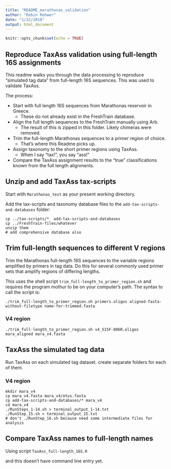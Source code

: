```yaml
---
title: "README_marathonas_validation"
author: "Robin Rohwer"
date: "1/22/2018"
output: html_document
---
```


```r
knitr::opts_chunk$set(echo = TRUE)
```

## Reproduce TaxAss validation using full-length 16S assignments

This readme walks you through the data processing to reproduce "simulated 
tag data" from full-length 16S sequences. This was used to validate TaxAss.

The process:  

* Start with full length 16S sequences from Marathonas reservoir in Greece.   
    * These do not already exist in the FreshTrain database.  
* Align the full length sequences to the FreshTrain manually using Arb.   
    * The result of this is zipped in this folder. Likely chimeras were removed.  
* Trim the full-length Marathonas sequences to a primer region of choice.   
    * That's where this Readme picks up.  
* Assign taxonomy to the short primer regions using TaxAss.  
    * When I say "tax!", you say "ass!"  
* Compare the TaxAss assignment results to the "true" classifications known 
from the full length alignments.

## Unzip and add TaxAss tax-scripts  

Start with `Marathonas_test` as your present working directory.  

Add the tax-scripts and taxonomy database files to the `add-tax-scripts-and-databases` folder:  

```
cp ../tax-scripts/*  add-tax-scripts-and-databases
cp ../FreshTrain-files/whatever 
unzip them
# add comprehensive database also
```  

## Trim full-length sequences to different V regions  

Trim the Marathonas full-length 16S sequences to the variable regions amplified by primers in tag data. Do this for several commonly used primer sets that amplify regions of differing lengths.  

This uses the shell script `trim_full-length_to_primer_region.sh` and requires the program mothur to be on your computer's path. The syntax to call the script is:  
```
./trim_full-length_to_primer_region.sh primers.oligos aligned-fasta-without-filetype name-for-trimmed.fasta
```

### V4 region
```  
./trim_full-length_to_primer_region.sh v4_515F-806R.oligos mara_aligned mara_v4.fasta
```

## TaxAss the simulated tag data  

Run TaxAss on each simulated tag dataset. create separate folders for each of them.

### V4 region
```
mkdir mara_v4
cp mara_v4.fasta mara_v4/otus.fasta
cp add-tax-scripts-and-databases/* mara_v4
cd mara_v4
./RunSteps_1-14.sh > terminal_output_1-14.txt
./RunStep_15.sh > terminal_output_15.txt
# don't ./RunStep_16.sh because need some intermediate files for analysis
```

## Compare TaxAss names to full-length names  

Using script `TaxAss_full-length_16S.R`  


and this doesn't have command line entry yet.  

